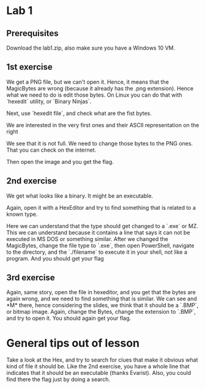 = Lab 1 =

== Prerequisites ==

Download the lab1.zip, also make sure you have a Windows 10 VM.

== 1st exercise ==

We get a PNG file, but we can't open it. Hence, it means that the MagicBytes are wrong (because it already has the .png extension). Hence what we need to do is edit those bytes. On Linux you can do that with `hexedit` utility, or `Binary Ninjas`.

Next, use `hexedit file`, and check what are the fist bytes.

We are interested in the very first ones and their ASCII representation on the right

{{local:images/lab1-1.png}}

We see that it is not full. We need to change those bytes to the PNG ones. That you can check on the internet.

Then open the image and you get the flag.

== 2nd exercise ==

We get what looks like a binary. It might be an executable.

Again, open it with a HexEditor and try to find something that is related to a known type.

{{local:images/lab1-2.png}}

Here we can understand that the type should get changed to a `.exe` or MZ. This we can understand because it contains a line that says it can not be executed in MS DOS or something similar. After we changed the MagicBytes, change the file type to `.exe`, then open PowerShell, navigate to the directory, and the `./filename` to execute it in your shell, not like a program. And you should get your flag

== 3rd exercise == 

Again, same story, open the file in hexeditor, and you get that the bytes are again wrong, and we need to find something that is similar. We can see and *M* there, hence considering the slides, we think that it should be a `.BMP`, or bitmap image. Again, change the Bytes, change the extension to `.BMP`, and try to open it. You should again get your flag.  

{{local:images/lab1-3.png}}

= General tips out of lesson =

Take a look at the Hex, and try to search for clues that make it obvious what kind of file it should be. Like the 2nd exercise, you have a whole line that indicates that it should be an executable (thanks Evarist). Also, you could find there the flag just by doing a search.
